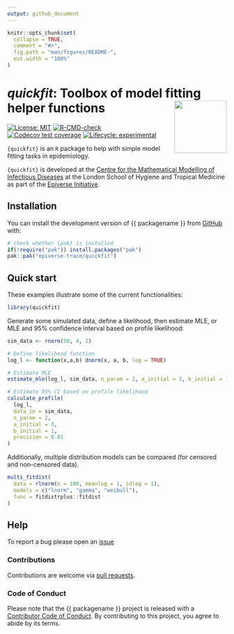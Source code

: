 ```yaml
---
output: github_document
---
```


<!-- README.md is generated from README.Rmd. Please edit that file. -->
<!-- The code to render this README is stored in .github/workflows/render-readme.yaml -->
<!-- Variables marked with double curly braces will be transformed beforehand: -->
<!-- `packagename` is extracted from the DESCRIPTION file -->
<!-- `gh_repo` is extracted via a special environment variable in GitHub Actions -->


```r
knitr::opts_chunk$set(
  collapse = TRUE,
  comment = "#>",
  fig.path = "man/figures/README-",
  out.width = "100%"
)
```

# _quickfit_: Toolbox of model fitting helper functions <img src="man/figures/logo.svg" align="right" width="120" />

<!-- badges: start -->
[![License: MIT](https://img.shields.io/badge/License-MIT-yellow.svg)](https://opensource.org/licenses/MIT)
[![R-CMD-check](https://github.com/{{ gh_repo }}/actions/workflows/R-CMD-check.yaml/badge.svg)](https://github.com/{{ gh_repo }}/actions/workflows/R-CMD-check.yaml)
[![Codecov test coverage](https://codecov.io/gh/{{ gh_repo }}/branch/main/graph/badge.svg)](https://app.codecov.io/gh/{{ gh_repo }}?branch=main)
[![Lifecycle: experimental](https://img.shields.io/badge/lifecycle-experimental-orange.svg)](https://lifecycle.r-lib.org/articles/stages.html#experimental)
<!-- badges: end -->


`{quickfit}` is an `R` package to help with simple model fitting tasks in epidemiology.

`{quickfit}` is developed at the [Centre for the Mathematical Modelling of Infectious Diseases](https://www.lshtm.ac.uk/research/centres/centre-mathematical-modelling-infectious-diseases) at the London School of Hygiene and Tropical Medicine as part of the [Epiverse Initiative](https://data.org/initiatives/epiverse/).


## Installation

You can install the development version of {{ packagename }} from
[GitHub](https://github.com/) with:

``` r
# check whether {pak} is installed
if(!require("pak")) install.packages("pak")
pak::pak("epiverse-trace/quickfit")
```

## Quick start

These examples illustrate some of the current functionalities:

```r
library(quickfit)
```

Generate some simulated data, define a likelihood, then estimate MLE, 
or MLE and 95% confidence interval based on profile likelihood:

```r
sim_data <- rnorm(50, 4, 2)

# Define likelihood function
log_l <- function(x,a,b) dnorm(x, a, b, log = TRUE)

# Estimate MLE
estimate_mle(log_l, sim_data, n_param = 2, a_initial = 3, b_initial = 1)

# Estimate 95% CI based on profile likelihood
calculate_profile(
  log_l, 
  data_in = sim_data, 
  n_param = 2, 
  a_initial = 3, 
  b_initial = 1, 
  precision = 0.01
)
```

Additionally, multiple distribution models can be compared (for censored and 
non-censored data).

```r
multi_fitdist(
  data = rlnorm(n = 100, meanlog = 1, sdlog = 1), 
  models = c("lnorm", "gamma", "weibull"), 
  func = fitdistrplus::fitdist
)
```

## Help 

To report a bug please open an [issue](https://github.com/epiverse-trace/quickfit/issues/new/choose)

### Contributions

Contributions are welcome via [pull requests](https://github.com/{{ gh_repo }}/pulls).

### Code of Conduct

Please note that the {{ packagename }} project is released with a 
[Contributor Code of Conduct](https://github.com/epiverse-trace/.github/blob/main/CODE_OF_CONDUCT.md).
By contributing to this project, you agree to abide by its terms.
